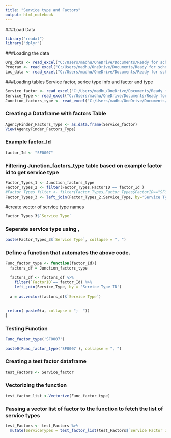 ```yaml
---
title: "Service type and Factors"
output: html_notebook
---
```


###Load Data 

```r
library("readxl")
library("dplyr")
```

###Loading the data

```r
Org_data <- read_excel("C:/Users/madhu/OneDrive/Documents/Ready for school, ready for life/Agency Finder/Agency Finder.xlsx", sheet = "Organization")
Program <- read_excel("C:/Users/madhu/OneDrive/Documents/Ready for school, ready for life/Agency Finder/Agency Finder.xlsx", sheet = "Program")
Loc_data <- read_excel("C:/Users/madhu/OneDrive/Documents/Ready for school, ready for life/Agency Finder/Agency Finder.xlsx", sheet = "Location")
```

###Loading tables Service factor, serice type info and factor and type


```r
Service_factor <- read_excel("C:/Users/madhu/OneDrive/Documents/Ready for school, ready for life/Agency Finder/Agency Finder.xlsx", sheet = "Service Factors")
Service_Type <- read_excel("C:/Users/madhu/OneDrive/Documents/Ready for school, ready for life/Agency Finder/Agency Finder.xlsx", sheet = "Service Type Info")
Junction_factors_type <- read_excel("C:/Users/madhu/OneDrive/Documents/Ready for school, ready for life/Agency Finder/Agency Finder.xlsx", sheet = "Factors and Type")

```

### Creating a Dataframe with factors Table

```r
AgencyFinder_Factors_Type <- as.data.frame(Service_factor)
View(AgencyFinder_Factors_Type)
```
### Example factor_Id

```r
factor_Id <- "SF0007"
```

### Filtering Junction_factors_type table based on example factor id to get service type
```r
Factor_Types_1 <- Junction_factors_type
Factor_Types_2 <- filter(Factor_Types,FactorID == factor_Id )
#Factor_Types_filter <- filter(Factor_Types,Factor_Types$FactorID=="SF0007") ---> Introducing NAN and time series output
Factor_Types_3 <- left_join(Factor_Types_2,Service_Type, by='Service Type ID')
```

#create vector of service type names
```r
Factor_Types_3$`Service Type`
```

### Seperate service type using ,

```r
paste(Factor_Types_3$`Service Type`, collapse = ", ")

```

### Define a function that automates the above code.

```r
Func_factor_type <- function(factor_Id){
  factors_df = Junction_factors_type
  
  factors_df <- factors_df %>% 
    filter(`FactorID`== factor_Id) %>% 
    left_join(Service_Type, by = 'Service Type ID')
  
  a = as.vector(factors_df$`Service Type`)
  
  
 return( paste0(a, collapse = ";  "))
}
```

### Testing Function

```r
Func_factor_type('SF0007')
```

```r
paste0(Func_factor_type('SF0007'), collapse = ", ")
```
### Creating a test factor dataframe

```r
test_Factors <- Service_factor
```

### Vectorizing the function

```r
test_factor_list <-Vectorize(Func_factor_type)

```

### Passing a vector list of factor to the function to fetch the list of service types

```r
test_Factors <- test_Factors %>% 
  mutate(ServiceTypes = test_factor_list(test_Factors$`Service Factor ID`))
```


